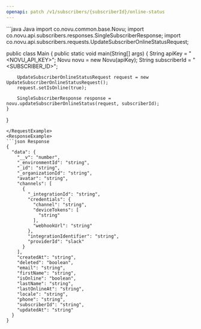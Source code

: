 ```yaml
---
openapi: patch /v1/subscribers/{subscriberId}/online-status
---
```


<Snippet file="apikey-warning.mdx" />
<RequestExample>
```java Java
import co.novu.common.base.Novu;
import co.novu.api.subscribers.responses.SingleSubscriberResponse;
import co.novu.api.subscribers.requests.UpdateSubscriberOnlineStatusRequest;

public class Main {
    public static void main(String[] args) {
        String apiKey = "<NOVU_API_KEY>";
        Novu novu = new Novu(apiKey);
        String subscriberId = "<SUBSCRIBER_ID>";

        UpdateSubscriberOnlineStatusRequest request = new UpdateSubscriberOnlineStatusRequest();
        request.setIsOnline(true);

        SingleSubscriberResponse response = novu.updateSubscriberOnlineStatus(request, subscriberId);
    }
}
```
</RequestExample>
<ResponseExample>
```json Response
{
  "data": {
    "__v": "number",
    "_environmentId": "string",
    "_id": "string",
    "_organizationId": "string",
    "avatar": "string",
    "channels": [
      {
        "_integrationId": "string",
        "credentials": {
          "channel": "string",
          "deviceTokens": [
            "string"
          ],
          "webhookUrl": "string"
        },
        "integrationIdentifier": "string",
        "providerId": "slack"
      }
    ],
    "createdAt": "string",
    "deleted": "boolean",
    "email": "string",
    "firstName": "string",
    "isOnline": "boolean",
    "lastName": "string",
    "lastOnlineAt": "string",
    "locale": "string",
    "phone": "string",
    "subscriberId": "string",
    "updatedAt": "string"
  }
}
```
</ResponseExample>